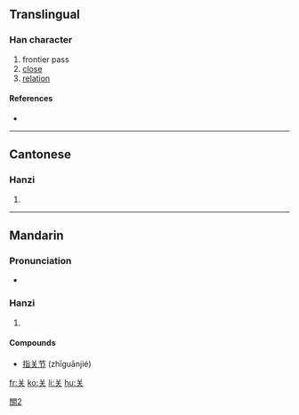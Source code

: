{{see|關}}
==Translingual==

===Han character===
{{Han char|rn=12|rad=八|as=04|sn=6|four=|canj=廿大 (TK)}}

# frontier pass
# [[close]]
# [[relation]]

====References====
* {{Han ref|kx=0250.071|hdz=10242.070|uh=5173|ud=20851}}

----

==Cantonese==

===Hanzi===
{{yue-hanzi|jyut=|y=gwaan1}}

# {{defn|Cantonese|sort=八04}}

----

==Mandarin==

===Pronunciation===
* {{audio|zh-guān.ogg|audio}}

===Hanzi===
{{cmn-hanzi|tra=關|pin=[[guān]] ([[guan1]])|wg=kuan<sup>1</sup>}}

# {{defn|Mandarin|sort=八04}}

====Compounds====
* [[指关节]] (zhīguānjié)

[[Category:CJKV characters simplified differently in Japan and China|關2]]

[[fr:关]]
[[ko:关]]
[[li:关]]
[[hu:关]]